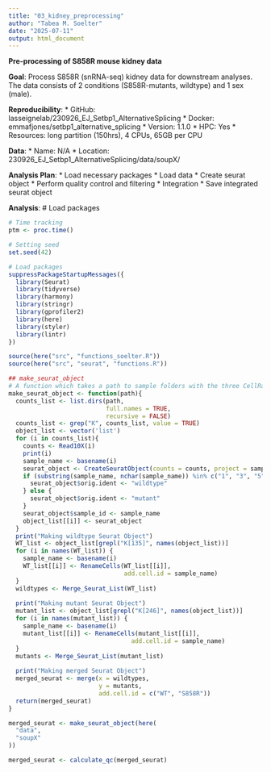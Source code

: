 ```yaml
---
title: "03_kidney_preprocessing"
author: "Tabea M. Soelter"
date: "2025-07-11"
output: html_document
---
```

**Pre-processing of S858R mouse kidney data**

__Goal__: Process S858R (snRNA-seq) kidney data for downstream analyses. The
data consists of 2 conditions (S858R-mutants, wildtype) and 1 sex (male).
  
__Reproducibility__:
* GitHub: lasseignelab/230926_EJ_Setbp1_AlternativeSplicing
* Docker: emmafjones/setbp1_alternative_splicing
    * Version: 1.1.0 
* HPC: Yes
  * Resources: long partition (150hrs), 4 CPUs, 65GB per CPU

__Data__:
* Name: N/A
* Location: 230926_EJ_Setbp1_AlternativeSplicing/data/soupX/

__Analysis Plan__:
* Load necessary packages 
* Load data 
* Create seurat object
* Perform quality control and filtering
* Integration
* Save integrated seurat object

__Analysis__:
# Load packages
```r
# Time tracking
ptm <- proc.time()

# Setting seed
set.seed(42)

# Load packages
suppressPackageStartupMessages({
  library(Seurat)
  library(tidyverse)
  library(harmony)
  library(stringr)
  library(gprofiler2)
  library(here)
  library(styler)
  library(lintr)
})

source(here("src", "functions_soelter.R"))
source(here("src", "seurat", "functions.R"))
```

```r
## make_seurat_object
# A function which takes a path to sample folders with the three CellRanger output files and creates a merged seurat object
make_seurat_object <- function(path){
  counts_list <- list.dirs(path, 
                           full.names = TRUE, 
                           recursive = FALSE)
  counts_list <- grep("K", counts_list, value = TRUE)
  object_list <- vector('list')
  for (i in counts_list){
    counts <- Read10X(i)
    print(i)
    sample_name <- basename(i)
    seurat_object <- CreateSeuratObject(counts = counts, project = sample_name, min.features = 200)
    if (substring(sample_name, nchar(sample_name)) %in% c("1", "3", "5")) {
      seurat_object$orig.ident <- "wildtype"
    } else {
      seurat_object$orig.ident <- "mutant"
    }
    seurat_object$sample_id <- sample_name
    object_list[[i]] <- seurat_object
  } 
  print("Making wildtype Seurat Object")
  WT_list <- object_list[grepl("K[135]", names(object_list))]
  for (i in names(WT_list)) {
    sample_name <- basename(i)
    WT_list[[i]] <- RenameCells(WT_list[[i]],
                                add.cell.id = sample_name)
  }
  wildtypes <- Merge_Seurat_List(WT_list)
  
  print("Making mutant Seurat Object")
  mutant_list <- object_list[grepl("K[246]", names(object_list))]
  for (i in names(mutant_list)) {
    sample_name <- basename(i)
    mutant_list[[i]] <- RenameCells(mutant_list[[i]],
                                  add.cell.id = sample_name)
  }
  mutants <- Merge_Seurat_List(mutant_list)
  
  print("Making merged Seurat Object")
  merged_seurat <- merge(x = wildtypes,
                         y = mutants,
                         add.cell.id = c("WT", "S858R"))
  return(merged_seurat)
}
```

```r
merged_seurat <- make_seurat_object(here(
  "data",
  "soupX"
))
```

```r
merged_seurat <- calculate_qc(merged_seurat)
```




